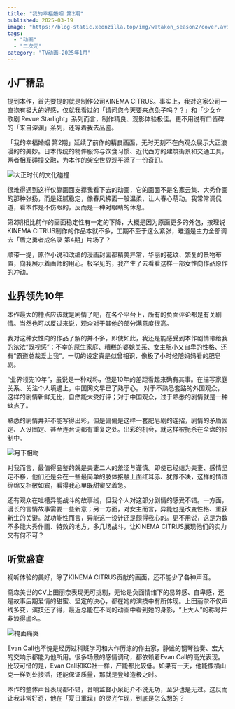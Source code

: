 ```yaml
---
title: "我的幸福婚姻 第2期"
published: 2025-03-19
image: "https://blog-static.xeonzilla.top/img/watakon_season2/cover.avif"
tags:
  - "动画"
  - "二次元"
category: "TV动画-2025年1月"
---
```

## 小厂精品
提到本作，首先要提的就是制作公司KINEMA CITRUS。事实上，我对这家公司一直抱有极大的好感，仅就我看过的「请问您今天要来点兔子吗？？」和「少女☆歌剧 Revue Starlight」系列而言，制作精良、观影体验极佳。更不用说有口皆碑的「来自深渊」系列，还等着我去品鉴。

「我的幸福婚姻 第2期」延续了前作的精良画面，无时无刻不在向观众展示大正浪漫的的美妙。日本传统的物件服饰与饮食习惯、近代西方的建筑街景和交通工具，两者相互碰撞交融，为本作的架空世界观平添了一份奇幻。

![大正时代的文化碰撞](https://blog-static.xeonzilla.top/img/watakon_season2/01.avif "大正时代的文化碰撞")

很难得遇到这样仅靠画面支撑我看下去的动画，它的画面不是名家云集、大秀作画的那种张扬，而是细腻稳定，像春风拂面一般温柔，让人春心萌动。我常常调侃道，看本作是不伤眼的，反而是一种对眼睛的休息。

第2期相比前作的画面稳定性有一定的下降，大概是因为原画更多的外包，按理说KINEMA CITRUS制作的作品本就不多，工期不至于这么紧张，难道是主力全部调去「盾之勇者成名录 第4期」片场了？

顺带一提，原作小说和改编的漫画封面都精美异常，华丽的花纹、繁复的景物布置，向我展示着画师的用心。极罕见的，我产生了去看看这样一部女性向作品原作的冲动。

## 业界领先10年
本作最大的槽点应该就是剧情了吧，在各个平台上，所有的负面评论都是有关剧情。当然也可以反过来说，观众对于其他的部分满意度很高。

我对这种女性向的作品了解的并不多，即使如此，我还是能感受到本作剧情带给我的浓浓“既视感”：不幸的原生家庭、糟糕的婆媳关系、女主胆小又自卑的性格、还有“霸道总裁爱上我”。一切的设定真是似曾相识，像极了小时候陪妈妈看的肥皂剧。

“业界领先10年”，虽说是一种戏称，但是10年的差距看起来确有其事。在描写家庭关系、关注个人境遇上，中国网文早已了熟于心。 对于不熟悉套路的外国观众，这样的剧情新鲜无比，自然能大受好评；对于中国观众，过于熟悉的剧情就是一种缺点了。

熟悉的剧情并非不能写得出彩，但是偏偏是这样一套肥皂剧的连招，剧情的矛盾固定、人设固定、甚至连台词都有重复之处。出彩的机会，就这样被扼杀在全盘的预制中。

![月下相吻](https://blog-static.xeonzilla.top/img/watakon_season2/02.avif "月下相吻")

对我而言，最值得品鉴的就是夫妻二人的羞涩与谨慎。即使已经结为夫妻、感情坚定不移，他们还是会在一些最简单的肢体接触上面红耳赤、犹豫不决，这样的情谊绵绵又相敬如宾，看得我心里既甜蜜又着急。

还有观众在吐槽异能战斗的故事线，但我个人对这部分剧情的感受不错。一方面，漫长的言情故事需要一些新意；另一方面，对女主而言，异能也是改变性格、重获新生的关键。就功能性而言，异能这一设计还是颇得我心的。更不用说，这是为数不多能大秀作画、特效的地方，多几场战斗，让KINEMA CITRUS展现他们的实力又有何不可？

## 听觉盛宴
视听体验的美好，除了KINEMA CITRUS贡献的画面，还不能少了各种声音。

斋森美世的CV上田丽奈表现无可挑剔，无论是负面情绪下的易碎感、自卑感，还是故事后期爱情的甜蜜、坚定的决心，都在她的演技中有所体现。上田丽奈不仅声线多变，演技还了得，最近总能在不同的动画中看到她的身影，“上大人”的称号并非浪得虚名。

![掩面痛哭](https://blog-static.xeonzilla.top/img/watakon_season2/03.avif "掩面痛哭")

Evan Call也不愧是经历过科班学习和大作历练的作曲家，静谧的钢琴独奏、宏大的交响乐都能为他所用。很多场景的感情调动，都依赖着Evan Call的高光表现。比较可惜的是，Evan Call和KC社一样，产能都比较低。如果有一天，他能像横山克一样到处接活，还能保证质量，那就是登峰造极之时。

本作的整体声音表现都不错，音响监督小泉纪介不说无功，至少也是无过。这反而让我非常好奇，他在「夏日重现」的灵光乍现，到底是怎么想的？
